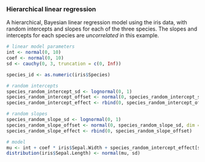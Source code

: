 ### Hierarchical linear regression

A hierarchical, Bayesian linear regression model using the iris data, with random intercepts and slopes for each of the three species.
The slopes and intercepts for each species are *uncorrelated* in this example.

```r
# linear model parameters
int <- normal(0, 10)
coef <- normal(0, 10)
sd <- cauchy(0, 3, truncation = c(0, Inf))

species_id <- as.numeric(iris$Species)

# random intercepts
species_random_intercept_sd <- lognormal(0, 1)
species_random_intercept_offset <- normal(0, species_random_intercept_sd, dim = 2)
species_random_intercept_effect <- rbind(0, species_random_intercept_offset)

# random slopes
species_random_slope_sd <- lognormal(0, 1)
species_random_slope_offset <- normal(0, species_random_slope_sd, dim = 2)
species_random_slope_effect <- rbind(0, species_random_slope_offset)

# model
mu <- int + coef * iris$Sepal.Width + species_random_intercept_effect[species_id] + iris$Sepal.Width * species_random_slope_effect[species_id]
distribution(iris$Sepal.Length) <- normal(mu, sd)
```
